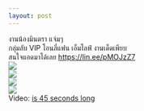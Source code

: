 ```yaml
---
layout: post
---
```



&#3591;&#3634;&#3609;&#3609;&#3657;&#3629;&#3591;&#3617;&#3636;&#3609;&#3605;&#3619;&#3634; &#3649;&#3592;&#3656;&#3617;&#3654;<br>&#3585;&#3621;&#3640;&#3656;&#3617;&#3621;&#3633;&#3610; VIP &#3650;&#3629;&#3609;&#3621;&#3637;&#3656;&#3649;&#3615;&#3609; &#3648;&#3629;&#3655;&#3617;&#3652;&#3621;&#3615;&#3660; &#3591;&#3634;&#3609;&#3648;&#3604;&#3655;&#3604;&#3648;&#3614;&#3637;&#3618;&#3610; <br>&#3626;&#3609;&#3651;&#3592;&#3649;&#3629;&#3604;&#3617;&#3634;&#3652;&#3604;&#3657;&#3648;&#3621;&#3618; <a href="https://lin.ee/pMOJzZ7" target="_blank" rel="nofollow noopener">https://lin.ee/pMOJzZ7</a><br><a href='https://sun9-8.userapi.com/impg/xTOCry-3dJFN54LfIISjsF0SFEYRKnC_AF7vdQ/l4QEo9CFsf0.jpg?size=983x1280&quality=96&sign=8cd071af9aa234abe2bb1c83013e877f&type=album'><img src='https://sun9-8.userapi.com/impg/xTOCry-3dJFN54LfIISjsF0SFEYRKnC_AF7vdQ/l4QEo9CFsf0.jpg?size=464x604&quality=96&sign=caccbf1fcd53b5cffa9e3ae1b6925ced&type=album'></a><br><a href='https://sun9-33.userapi.com/impg/HVL-_2-IbviEIAF9gGRklZUK7RXFTkAu3fJ2Cw/hGQ85DBIki4.jpg?size=927x1280&quality=96&sign=ffbb2cae6079ca0dff7356ff5dd96091&type=album'><img src='https://sun6-23.userapi.com/impg/HVL-_2-IbviEIAF9gGRklZUK7RXFTkAu3fJ2Cw/hGQ85DBIki4.jpg?size=437x604&quality=96&sign=21b85f641828e3d8d7ae4b9b3f7e3a8b&type=album'></a><br><a href='https://sun9-76.userapi.com/impg/XPYvPZuTjsk0ybrsp1ek7bCXEfhaKFhaaxfATA/WbseGc2W8uo.jpg?size=939x1280&quality=96&sign=2242dbad3f8cc7f28c896c24c2aba692&type=album'><img src='https://sun9-76.userapi.com/impg/XPYvPZuTjsk0ybrsp1ek7bCXEfhaKFhaaxfATA/WbseGc2W8uo.jpg?size=443x604&quality=96&sign=952497f5dcab2d4c392e5cca06b199a7&type=album'></a><br><a href='https://sun9-33.userapi.com/impg/Zfrsef9-V1-cR2CQLDCfH2NCa0k8aZwKx1vQjw/C_kQe5ZxETY.jpg?size=853x1280&quality=96&sign=469124b01165ae34e9176fc05d43d560&type=album'><img src='https://sun6-21.userapi.com/impg/Zfrsef9-V1-cR2CQLDCfH2NCa0k8aZwKx1vQjw/C_kQe5ZxETY.jpg?size=402x604&quality=96&sign=41e36965502b8f95148802c777739c6e&type=album'></a><br>Video: <a href="https://vk.com/video-204157576_456239238?list=4daf5d20820d8327fa">is 45 seconds long </a>